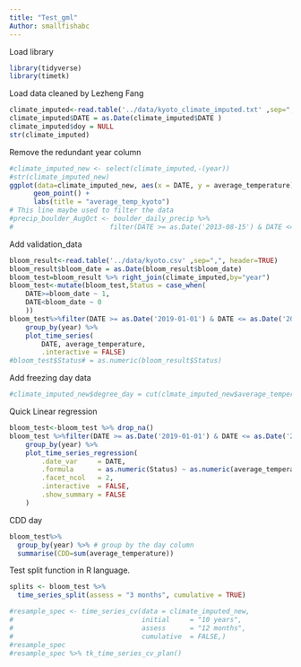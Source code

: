 ```yaml
---
title: "Test_gml"
Author: smallfishabc
---
```

Load library
```r
library(tidyverse)
library(timetk)
```

Load data cleaned by Lezheng Fang
```r
climate_imputed<-read.table('../data/kyoto_climate_imputed.txt' ,sep=",", header=TRUE)
climate_imputed$DATE = as.Date(climate_imputed$DATE )
climate_imputed$doy = NULL
str(climate_imputed)
```
Remove the redundant year column
```r
#climate_imputed_new <- select(climate_imputed,-(year))
#str(climate_imputed_new)
ggplot(data=climate_imputed_new, aes(x = DATE, y = average_temperature)) +
      geom_point() +
      labs(title = "average_temp_kyoto")
# This line maybe used to filter the data
#precip_boulder_AugOct <- boulder_daily_precip %>%
#                        filter(DATE >= as.Date('2013-08-15') & DATE <= as.Date('2013-10-15'))
```
Add validation_data
```r
bloom_result<-read.table('../data/kyoto.csv' ,sep=",", header=TRUE)
bloom_result$bloom_date = as.Date(bloom_result$bloom_date)
bloom_test=bloom_result %>% right_join(climate_imputed,by="year")
bloom_test<-mutate(bloom_test,Status = case_when(
    DATE>=bloom_date ~ 1,
    DATE<bloom_date ~ 0
    )) 
bloom_test%>%filter(DATE >= as.Date('2019-01-01') & DATE <= as.Date('2022-01-01')) %>%
    group_by(year) %>%
    plot_time_series(
        DATE, average_temperature,
        .interactive = FALSE)
#bloom_test$Status# = as.numeric(bloom_result$Status)
```

Add freezing day data
```r
#climate_imputed_new$degree_day = cut(clmate_imputed_new$average_temperature,c(2.5,9.2,12.5,16,18))
```
Quick Linear regression
```r
bloom_test<-bloom_test %>% drop_na()
bloom_test %>%filter(DATE >= as.Date('2019-01-01') & DATE <= as.Date('2022-01-01')) %>%
    group_by(year) %>%
    plot_time_series_regression(
        .date_var     = DATE,
        .formula      = as.numeric(Status) ~ as.numeric(average_temperature),
        .facet_ncol   = 2,
        .interactive  = FALSE,
        .show_summary = FALSE
    )
```
CDD day
```r
bloom_test%>%
  group_by(year) %>% # group by the day column
  summarise(CDD=sum(average_temperature))
```


Test split function in R language.
```r
splits <- bloom_test %>%
  time_series_split(assess = "3 months", cumulative = TRUE)

#resample_spec <- time_series_cv(data = climate_imputed_new,
#                                initial     = "10 years",
#                                assess      = "12 months",
#                                cumulative  = FALSE,)
#resample_spec
#resample_spec %>% tk_time_series_cv_plan()
```

